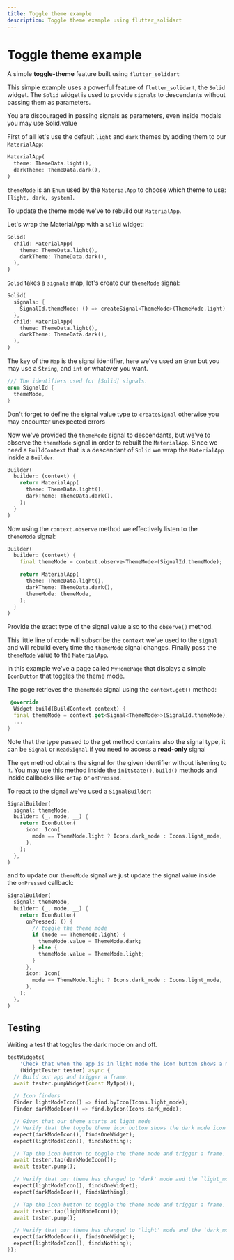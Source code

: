 ```yaml
---
title: Toggle theme example
description: Toggle theme example using flutter_solidart
---
```


# Toggle theme example

A simple __toggle-theme__ feature built using `flutter_solidart`

<Zapp id="zk9s063jl9t0" />

This simple example uses a powerful feature of `flutter_solidart`, the `Solid` widget.
The `Solid` widget is used to provide `signals` to descendants without passing them as parameters.

<Warning>You are discouraged in passing signals as parameters, even inside modals you may use Solid.value</Warning>

First of all let's use the default `light` and `dark` themes by adding them to our `MaterialApp`:
```dart
MaterialApp(
  theme: ThemeData.light(),
  darkTheme: ThemeData.dark(),
)
```

`themeMode` is an `Enum` used by the `MaterialApp` to choose which theme to use: `[light, dark, system]`.

To update the theme mode we've to rebuild our `MaterialApp`.

Let's wrap the MaterialApp with a `Solid` widget:
```dart
Solid(
  child: MaterialApp(
    theme: ThemeData.light(),
    darkTheme: ThemeData.dark(),
  ),
)
```

`Solid` takes a `signals` map, let's create our `themeMode` signal:
```dart
Solid(
  signals: {
    SignalId.themeMode: () => createSignal<ThemeMode>(ThemeMode.light),
  },
  child: MaterialApp(
    theme: ThemeData.light(),
    darkTheme: ThemeData.dark(),
  ),
)
```

The key of the `Map` is the signal identifier, here we've used an `Enum` but you may use a `String`, and `int` or whatever you want.
```dart
/// The identifiers used for [Solid] signals.
enum SignalId {
  themeMode,
}
```

<Warning>Don't forget to define the signal value type to `createSignal` otherwise you may encounter unexpected errors</Warning>

Now we've provided the `themeMode` signal to descendants, but we've to observe the `themeMode` signal in order to rebuilt the `MaterialApp`.
Since we need a `BuildContext` that is a descendant of `Solid` we wrap the `MaterialApp` inside a `Builder`.

```dart
Builder(
  builder: (context) {
    return MaterialApp(
      theme: ThemeData.light(),
      darkTheme: ThemeData.dark(),
    );
  }
)
```

Now using the `context.observe` method we effectively listen to the `themeMode` signal:
```dart
Builder(
  builder: (context) {
    final themeMode = context.observe<ThemeMode>(SignalId.themeMode);

    return MaterialApp(
      theme: ThemeData.light(),
      darkTheme: ThemeData.dark(),
      themeMode: themeMode,
    );
  }
)
```

Provide the exact type of the signal value also to the `observe()` method. 

This little line of code will subscribe the `context` we've used to the `signal` and will rebuild every time the `themeMode` signal changes.
Finally pass the `themeMode` value to the `MaterialApp`.

In this example we've a page called `MyHomePage` that displays a simple `IconButton` that toggles the theme mode.

The page retrieves the `themeMode` signal using the `context.get()` method:
```dart
 @override
  Widget build(BuildContext context) {
  final themeMode = context.get<Signal<ThemeMode>>(SignalId.themeMode);
  ...
}
```

<Info>Note that the type passed to the get method contains also the signal type, it can be `Signal` or `ReadSignal` if you need to access a __read-only__ signal</Info>

The `get` method obtains the signal for the given identifier without listening to it. You may use this method inside the `initState()`, `build()` methods and inside callbacks like `onTap` or `onPressed`. 

To react to the signal we've used a `SignalBuilder`:
```dart
SignalBuilder(
  signal: themeMode,
  builder: (_, mode, __) {
    return IconButton(
      icon: Icon(
        mode == ThemeMode.light ? Icons.dark_mode : Icons.light_mode,
      ),
    );
  },
)
```

and to update our `themeMode` signal we just update the signal value inside the `onPressed` callback:
```dart
SignalBuilder(
  signal: themeMode,
  builder: (_, mode, __) {
    return IconButton(
      onPressed: () {
        // toggle the theme mode
        if (mode == ThemeMode.light) {
          themeMode.value = ThemeMode.dark;
        } else {
          themeMode.value = ThemeMode.light;
        }
      },
      icon: Icon(
        mode == ThemeMode.light ? Icons.dark_mode : Icons.light_mode,
      ),
    );
  },
)
```

## Testing

Writing a test that toggles the dark mode on and off.

```dart
testWidgets(
    'Check that when the app is in light mode the icon button shows a moon, while in dark mode it shows a sun',
    (WidgetTester tester) async {
  // Build our app and trigger a frame.
  await tester.pumpWidget(const MyApp());

  // Icon finders
  Finder lightModeIcon() => find.byIcon(Icons.light_mode);
  Finder darkModeIcon() => find.byIcon(Icons.dark_mode);

  // Given that our theme starts at light mode
  // Verify that the toggle theme icon button shows the dark mode icon
  expect(darkModeIcon(), findsOneWidget);
  expect(lightModeIcon(), findsNothing);

  // Tap the icon button to toggle the theme mode and trigger a frame.
  await tester.tap(darkModeIcon());
  await tester.pump();

  // Verify that our theme has changed to 'dark' mode and the `light_mode` icon should be shown
  expect(lightModeIcon(), findsOneWidget);
  expect(darkModeIcon(), findsNothing);

  // Tap the icon button to toggle the theme mode and trigger a frame.
  await tester.tap(lightModeIcon());
  await tester.pump();

  // Verify that our theme has changed to 'light' mode and the `dark_mode` icon should be shown
  expect(darkModeIcon(), findsOneWidget);
  expect(lightModeIcon(), findsNothing);
});
```
